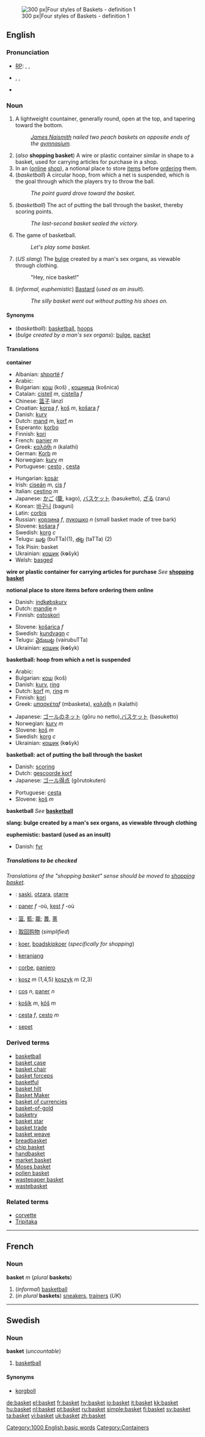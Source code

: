 [[Image:Baskets four styles.jpg|thumb|right|300 px|Four styles of Baskets - definition&nbsp;1]]

==English==

===Pronunciation===
*[[RP]]: {{AHD|bäs'kĭt}}, {{IPA|/ˈbɑːskɪt/}}, {{SAMPA|/"bA:skIt/}}
* {{AHD|bäs'kət}}, {{IPA|/ˈbɑːskət/}}, {{SAMPA|/"bA:sk@t/}}<!--where is this pronunciation used?-->
*{{audio|en-us-basket.ogg|Audio (US)}}

===Noun===
{{en-noun}}

# A lightweight countainer, generally round, open at the top, and tapering toward the bottom.
#: ''[[James Naismith]] nailed two peach baskets on opposite ends of the [[gymnasium]].''
#(''also'' '''shopping basket''') A wire or plastic container similar in shape to a basket, used for carrying articles for purchase in a shop.
# In an ([[online]] [[shop]]), a notional place to store [[item]]s before [[order]]ing them.
# (''basketball'') A circular hoop, from which a net is suspended, which is the goal through which the players try to throw the ball.
#:''The point guard drove toward the basket.''
#(''basketball'') The act of putting the ball through the basket, thereby scoring points.
#:''The last-second basket sealed the victory.''
#The game of basketball.
#:''Let's play some basket.''
# (''US slang'') The [[bulge]] created by a man's sex organs, as viewable through clothing.
#: "Hey, nice basket!"
#(''informal, euphemistic'') [[Bastard]] (''used as an insult'').
#:''The silly basket went out without putting his shoes on.''

====Synonyms====
*(''basketball''): [[basketball]], [[hoop]]s
*(''bulge created by a man's sex organs''): [[bulge]], [[packet]]

====Translations====

'''container'''
{{top}}
*Albanian: [[shportë]] ''f''
*Arabic: {{ARchar|[[سلة]]}} {{f}}
*Bulgarian: [[кош]] (koš) {{m}}, [[кошница]] (košnica) {{f}}
*Catalan: [[cistell]] ''m'', [[cistella]] ''f''
*Chinese: [[篮子]] lánzǐ
*Croatian: [[korpa]] ''f'', [[koš]] ''m'', [[košara]] ''f''
*Danish: [[kurv]]
*Dutch: [[mand]] ''m'', [[korf]] ''m''
*Esperanto: [[korbo]]
*Finnish: [[kori]]
*French: [[panier]] ''m''
*Greek: [[καλάθι]] ''n'' (kalathi)
*German: [[Korb]] ''m''
*Norwegian: [[kurv]] ''m''
*Portuguese: [[cesto]] {{m}}, [[cesta]] {{f}}
{{mid}}
*Hungarian: [[kosár]]
*Irish: [[ciseán]] ''m'', [[cis]] ''f''
*Italian: [[cestino]] ''m''
*Japanese: [[かご]] ([[籠]], kago), [[バスケット]] (basuketto), [[ざる]] (zaru)
*Korean: [[바구니]] (baguni)
*Latin: [[corbis]]
*Russian: [[корзина]] ''f'', [[лукошко]] ''n'' (small basket made of tree bark)
*Slovene: [[košara]] ''f''
*Swedish: [[korg]] ''c''
*Telugu: [[బుట్ట]] (buTTa)(1), [[తట్ట]] (taTTa) (2)
*Tok Pisin: basket
*Ukrainian: [[кошик]] (k'''o'''šyk) {{m}} 
*Welsh: [[basged]]
{{bottom}}

'''wire or plastic container for carrying articles for purchase'''
''See'' '''[[shopping basket]]'''

'''notional place to store items before ordering them online'''
{{top}}
*Danish: [[indkøbskurv]]
*Dutch: [[mandje]] ''n''
*Finnish: [[ostoskori]]
{{mid}}
*Slovene: [[košarica]] ''f''
*Swedish: [[kundvagn]] ''c''
*Telugu: [[వైరుబుట్ట]] (vairubuTTa)
*Ukrainian: [[кошик]] (k'''o'''šyk) {{m}} 
{{bottom}}

'''basketball: hoop from which a net is suspended'''
{{top}}
*Arabic: {{ARchar|[[سلة]]}} {{f}}
*Bulgarian: [[кош]] (koš) {{m}}
*Danish: [[kurv]], [[ring]]
*Dutch: [[korf]] ''m'', [[ring]] ''m''
*Finnish: [[kori]]
*Greek: [[μπασκέτα]]''f'' (mbasketa), [[καλάθι]] ''n'' (kalathi)
{{mid}}
*Japanese: [[ゴールのネット]] (gōru no netto),[[バスケット]] (basuketto)
*Norwegian: [[kurv]] ''m''
*Slovene: [[koš]] ''m''
*Swedish: [[korg]] ''c''
*Ukrainian: [[кошик]] (k'''o'''šyk) {{m}} 
{{bottom}}

'''basketball: act of putting the ball through the basket'''
{{top}}
*Danish: [[scoring]]
*Dutch: [[gescoorde korf]]
*Japanese: [[ゴール得点]] (gōrutokuten)
{{mid}}
*Portuguese: [[cesta]] {{f}}
*Slovene: [[koš]] ''m''
{{bottom}}

'''basketball'''
''See'' '''[[basketball]]'''

'''slang: bulge created by a man's sex organs, as viewable through clothing'''
<!--Add SLANG translations to this table, where these exist-->

'''euphemistic: bastard (used as an insult)'''
<!--Add INFORMAL EUPHEMISTIC translations to this table, where these exist-->
{{top}}
*Danish: [[fyr]]
{{mid}}
{{bottom}}

=====Translations to be checked=====
<!--Remove this section once all of the translations below have been moved into the tables above.-->
{{checktrans}}  ''Translations of the "shopping basket" sense should be moved to [[shopping basket]].''

*{{ttbc|Basque}}: [[saski]], [[otzara]], [[otarre]]
*{{ttbc|Breton}}: [[paner]] ''f'' -où, [[kest]] ''f'' -où
*{{ttbc|CJKV Characters}}: [[篮]], [[籃]]; [[籠]]; [[蕢]], [[蒉]]
*{{ttbc|Chinese}}: [[取回购物]] (''simplified'')
*{{ttbc|Frisian}}: [[koer]], [[boadskipkoer]] (''specifically for shopping'')
*{{ttbc|Indonesian}}: [[keranjang]]
*{{ttbc|Interlingua}}: [[corbe]], [[paniero]]
*{{ttbc|Polish}}: [[kosz]] ''m'' (1,4,5) [[koszyk]] ''m'' (2,3)
*{{ttbc|Romanian}}: [[coş]] ''n'', [[paner]] ''n''
*{{ttbc|Slovak}}: [[košík]] ''m'', [[kôš]] ''m''
*{{ttbc|Spanish}}: [[cesta]] ''f'', [[cesto]] ''m''
*{{ttbc|Turkish}}: [[sepet]]

===Derived terms===
*[[basketball]]
*[[basket case]]
*[[basket chair]]
*[[basket forceps]]
*[[basketful]]
*[[basket hilt]]
*[[Basket Maker]]
*[[basket of currencies]]
*[[basket-of-gold]]
*[[basketry]]
*[[basket star]]
*[[basket trade]]
*[[basket weave]]
*[[breadbasket]]
*[[chip basket]]
*[[handbasket]]
*[[market basket]]
*[[Moses basket]]
*[[pollen basket]]
*[[wastepaper basket]]
*[[wastebasket]]

===Related terms===
*[[corvette]]
*[[Tripitaka]]

----

==French==
===Noun===
'''basket''' ''m'' (''plural'' '''baskets''')

#(''informal'') [[basketball]]
#(''in plural'' '''baskets''') [[sneaker]]s, [[trainer]]s (''UK'')

----
==Swedish==
===Noun===
{{sv-noun-un|gender=Common|basket|basketen|baskets|basketens}}
'''basket''' {{c}} (''uncountable'')

#[[basketball]]

====Synonyms====
*[[korgboll]]


[[Category:1000 English basic words]]
[[Category:Containers]]

[[de:basket]]
[[el:basket]]
[[fr:basket]]
[[hy:basket]]
[[io:basket]]
[[it:basket]]
[[kk:basket]]
[[hu:basket]]
[[nl:basket]]
[[pt:basket]]
[[ru:basket]]
[[simple:basket]]
[[fi:basket]]
[[sv:basket]]
[[ta:basket]]
[[vi:basket]]
[[uk:basket]]
[[zh:basket]]